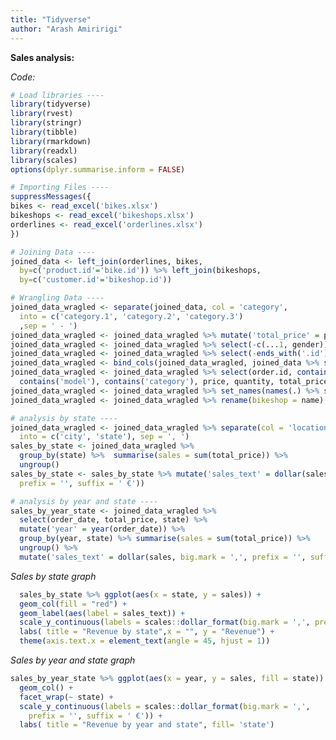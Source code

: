 ```yaml
---
title: "Tidyverse"
author: "Arash Amiririgi"
---
```


**Sales analysis:**


*Code:*

```r

# Load libraries ----
library(tidyverse)
library(rvest)
library(stringr)
library(tibble)
library(rmarkdown)
library(readxl)
library(scales)
options(dplyr.summarise.inform = FALSE)

# Importing Files ----
suppressMessages({
bikes <- read_excel('bikes.xlsx')
bikeshops <- read_excel('bikeshops.xlsx')
orderlines <- read_excel('orderlines.xlsx')
})

# Joining Data ----
joined_data <- left_join(orderlines, bikes,
  by=c('product.id'='bike.id')) %>% left_join(bikeshops,
  by=c('customer.id'='bikeshop.id'))

# Wrangling Data ----
joined_data_wragled <- separate(joined_data, col = 'category',
  into = c('category.1', 'category.2', 'category.3')
  ,sep = ' - ')
joined_data_wragled <- joined_data_wragled %>% mutate('total_price' = price * quantity)
joined_data_wragled <- joined_data_wragled %>% select(-c(...1, gender))
joined_data_wragled <- joined_data_wragled %>% select(-ends_with('.id'))
joined_data_wragled <- bind_cols(joined_data_wragled, joined_data %>% select(order.id))
joined_data_wragled <- joined_data_wragled %>% select(order.id, contains('order'),
  contains('model'), contains('category'), price, quantity, total_price, everything())
joined_data_wragled <- joined_data_wragled %>% set_names(names(.) %>% str_replace_all('\\.', '_'))
joined_data_wragled <- joined_data_wragled %>% rename(bikeshop = name)

# analysis by state ----
joined_data_wragled <- joined_data_wragled %>% separate(col = 'location',
  into = c('city', 'state'), sep = ', ')
sales_by_state <- joined_data_wragled %>%
  group_by(state) %>%  summarise(sales = sum(total_price)) %>%
  ungroup()
sales_by_state <- sales_by_state %>% mutate('sales_text' = dollar(sales, big.mark = ',',
  prefix = '', suffix = ' €'))

# analysis by year and state ----
sales_by_year_state <- joined_data_wragled %>%
  select(order_date, total_price, state) %>%
  mutate('year' = year(order_date)) %>%
  group_by(year, state) %>% summarise(sales = sum(total_price)) %>%
  ungroup() %>%
  mutate('sales_text' = dollar(sales, big.mark = ',', prefix = '', suffix = ' €'))
```


*Sales by state graph*
```r

  sales_by_state %>% ggplot(aes(x = state, y = sales)) + 
  geom_col(fill = "red") +
  geom_label(aes(label = sales_text)) +
  scale_y_continuous(labels = scales::dollar_format(big.mark = ',', prefix = '', suffix = ' €')) +
  labs( title = "Revenue by state",x = "", y = "Revenue") +
  theme(axis.text.x = element_text(angle = 45, hjust = 1))
```


*Sales by year and state graph*
```r
sales_by_year_state %>% ggplot(aes(x = year, y = sales, fill = state)) + 
  geom_col() +
  facet_wrap(~ state) +
  scale_y_continuous(labels = scales::dollar_format(big.mark = ',',
    prefix = '', suffix = ' €')) +
  labs( title = "Revenue by year and state", fill= 'state')
```
